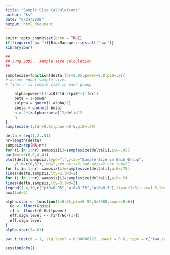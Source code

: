 ```yaml
---
title: "Sample Size Calculations"
author: "ks"
date: "6/24/2020"
output: html_document
---
```


```r
knitr::opts_chunk$set(echo = TRUE)
if(!require("pwr")){BiocManager::install("pwr")}
library(pwr)
```


```r
##
## Jung 2005.  sample size calculation
##

samplesize=function(delta,fdr=0.05,power=0.8,pi0=.9){
# assume equal sample sizes
# final n is sample size in each group

	alpha=power*(1-pi0)*fdr/(pi0*(1-fdr))
	beta = 1-power
	zalpha = qnorm(1-alpha/2)
	zbeta = qnorm(1-beta)
	n = 2*(zalpha+zbeta)^2/delta^2
	n
}
samplesize(1,fdr=0.01,power=0.6,pi0=.99)

delta = seq(1,2,.01)
nr=length(delta)
sampsiz=rep(NA,nr)
for (i in 1:nr) sampsiz[i]=samplesize(delta[i],pi0=.95)
par(mar=c(6,6,4,4))
plot(delta,sampsiz,type="l",ylab="Sample Size in Each Group",
	ylim=c(0,32),lwd=2,cex.axis=2,lwd.axis=2,cex.lab=2)
for (i in 1:nr) sampsiz[i]=samplesize(delta[i],pi0=.75)
lines(delta,sampsiz,lty=2,lwd=2)
for (i in 1:nr) sampsiz[i]=samplesize(delta[i],pi0=.5)
lines(delta,sampsiz,lty=3,lwd=2)
legend(1.4,30,c("pi0=0.95","pi0=0.75","pi0=0.5"),lty=c(1:3),cex=1.3,lwd=2)
box(lwd=2)
```


```r

alpha.star <- function(f=0.05,pio=0.99,G=4000,power=0.6){
  Go <- floor(G*pio)
  r1 <- floor((G-Go)*power)
  eff.sign.level <- r1*f/Go/(1-f)
  eff.sign.level
}
alpha.star(f=.01)

pwr.t.test(d = 1, sig.level = 0.00006122, power = 0.6, type = c("two.sample"), alternative = c("two.sided"))

```


```r
sessionInfo()
```
